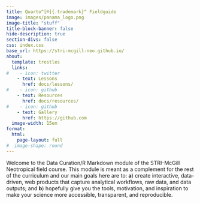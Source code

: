 ```yaml
---
title: Quarto^[®]{.trademark}^ Fieldguide
image: images/panama_logo.png
image-title: "stuff"
title-block-banner: false
hide-description: true
section-divs: false
css: index.css
base_url: https://stri-mcgill-neo.github.io/
about:
  template: trestles
  links:
#    - icon: twitter
    - text: Lessons
      href: docs/lessons/
#    - icon: github
    - text: Resources
      href: docs/resources/
#    - icon: github
    - text: Gallery
      href: https://github.com
  image-width: 15em
format: 
  html:
    page-layout: full  
#  image-shape: round
---
```


Welcome to the Data Curation/R Markdown module of the STRI-McGill Neotropical field course. This module is meant as a complement for the rest of the curriculum and our main goals here are to: **a**) create interactive, data-driven, web products that capture analytical workflows, raw data, and data outputs; and **b**) hopefully give you the tools, motivation, and inspiration to make your science more accessible, transparent, and reproducible.

